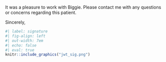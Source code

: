It was a pleasure to work with Biggie.
Please contact me with any questions or concerns regarding this patient.

Sincerely,

```r
#| label: signature
#| fig-align: left
#| out-width: 7em
#| echo: false
#| eval: true
knitr::include_graphics("jwt_sig.png")
```

```{=typst}
#v(2em, weak: true)
#show block: set par(leading: 0.65em)
#block[
*Joey W. Trampush, Ph.D.* \
Clinical Neuropsychologist \
Assistant Professor of Psychiatry \
Department of Psychiatry and the Behavioral Sciences \
University of Southern California Keck School of Medicine \
CA License PSY29212
]
```

